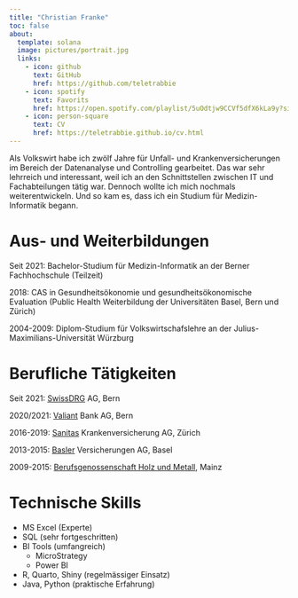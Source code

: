 ```yaml
---
title: "Christian Franke"
toc: false
about:
  template: solana
  image: pictures/portrait.jpg
  links: 
    - icon: github
      text: GitHub
      href: https://github.com/teletrabbie
    - icon: spotify
      text: Favorits
      href: https://open.spotify.com/playlist/5uOdtjw9CCVf5dfX6kLa9y?si=9b11daf398e84c66
    - icon: person-square
      text: CV
      href: https://teletrabbie.github.io/cv.html
---
```


Als Volkswirt habe ich zwölf Jahre für Unfall- und Krankenversicherungen im Bereich 
der Datenanalyse und Controlling gearbeitet. Das war sehr lehrreich und interessant,
weil ich an den Schnittstellen zwischen IT und Fachabteilungen tätig war. 
Dennoch wollte ich mich nochmals weiterentwickeln. Und so kam es, dass ich 
ein Studium für Medizin-Informatik begann.

# Aus- und Weiterbildungen

Seit 2021: Bachelor-Studium für Medizin-Informatik an der Berner Fachhochschule (Teilzeit)

2018: CAS in Gesundheitsökonomie und gesundheitsökonomische Evaluation (Public Health Weiterbildung der Universitäten Basel, Bern und Zürich)

2004-2009: Diplom-Studium für Volkswirtschafslehre an der Julius-Maximilians-Universität Würzburg

# Berufliche Tätigkeiten

Seit 2021: [SwissDRG](https://www.swissdrg.org) AG, Bern

2020/2021: [Valiant](https://www.valiant.ch) Bank AG, Bern

2016-2019: [Sanitas](https://www.sanitas.com) Krankenversicherung AG, Zürich

2013-2015: [Basler](https://www.baloise.ch) Versicherungen AG, Basel

2009-2015: [Berufsgenossenschaft Holz und Metall](https://www.bghm.de), Mainz

# Technische Skills

* MS Excel (Experte)
* SQL (sehr fortgeschritten)
* BI Tools (umfangreich)
  + MicroStrategy
  + Power BI
* R, Quarto, Shiny (regelmässiger Einsatz)
* Java, Python (praktische Erfahrung)

